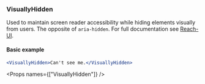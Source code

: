 
<Nav title="VisuallyHidden" />
<SEO title="VisuallyHidden" />

<Container>
<Article sidebar={[
  { id: 'VisuallyHidden', name: 'VisuallyHidden'},
  { id: 'Basic usage', name: 'Basic usage' }
]}>

# VisuallyHidden

Used to maintain screen reader accessibility while hiding elements visually from users. The opposite of `aria-hidden`. For full documentation see [Reach-UI](https://ui.reach.tech/visually-hidden).

#### Basic example

```.jsx
<VisuallyHidden>Can't see me.</VisuallyHidden>
```

<Props names={["VisuallyHidden"]} />

</Article>
</Container>
